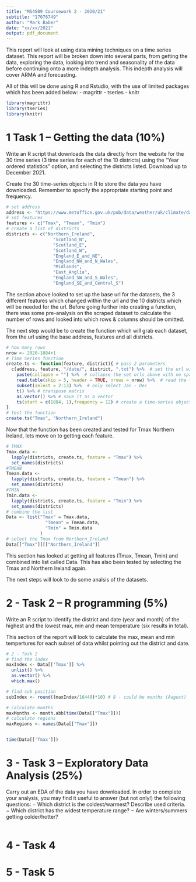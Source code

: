 ```yaml
---
title: "MS4S09 Coursework 2 - 2020/21"
subtitle: "17076749"
author: "Mark Baber"
date: "xx/xx/2021"
output: pdf_document
---
```


This report will look at using data mining techniques on a time series dataset. This report will be broken down into several parts, from getting the data, exploring the data, looking into trend and seasonality of the data before continuing onto a more indepth analysis. This indepth analysis will cover ARMA and forecasting.

All of this will be done using R and Rstudio, with the use of limited packages which has been added below:
- magrittr
- tseries
- knitr

```r
library(magrittr)
library(tseries)
library(knitr)
```

# 1 Task 1 – Getting the data (10%)
Write an R script that downloads the data directly from the website for the 30 time series (3 time series for each of the 10 districts) using the “Year ordered statistics” option, and selecting the districts listed. Download up to December 2021.

Create the 30 time-series objects in R to store the data you have downloaded.
Remember to specify the appropriate starting point and frequency.

```r
# set address
address <- "https://www.metoffice.gov.uk/pub/data/weather/uk/climate/datasets/"
# set features
features <- c("Tmax", "Tmean", "Tmin")
# create a list of districts
districts <- c("Northern_Ireland",
                  "Scotland_N",
                  "Scotland_E",
                  "Scotland_W",
                  "England_E_and_NE",
                  "England_NW_and_N_Wales",
                  "Midlands",
                  "East_Anglia",
                  "England_SW_and_S_Wales",
                  "England_SE_and_Central_S")
```

The section above looked to set up the base url for the datasets, the 3 different features which changed within the url and the 10 districts which will be needed for the url. Before going further into creating a function, there was some pre-analysis on the scraped dataset to calculate the number of rows and looked into which rows & columns should be omitted.

The next step would be to create the function which will grab each dataset, from the url using the base address, features and all districts.

```r
# how many rows
nrow <- 2020-1884+1
# Time Series function
create.ts <- function(feature, district){ # pass 2 parameters 
  c(address, feature, "/date/", district, ".txt") %>%  # set the url with several features adding 2 text fields
    paste(collapse = "") %>%  # collapse the set urls above with no space
    read.table(skip = 5, header = TRUE, nrows = nrow) %>%  # read the table, skip 5 rows, add first col as headers and nrows is 2020-1884+1
    subset(select = 2:13) %>%  # only select Jan - Dec
    t() %>% # transpose matrix
    as.vector() %>% # save it as a vector 
    ts(start = c(1884, 1),frequency = 12) # create a time-series object
}
# test the function
create.ts("Tmax", "Northern_Ireland")
```

Now that the function has been created and tested for Tmax Northern Ireland, lets move on to getting each feature.

```r
# TMAX
Tmax.data <- 
  lapply(districts, create.ts, feature = "Tmax") %>% 
  set_names(districts)
#TMEAN
Tmean.data <- 
  lapply(districts, create.ts, feature = "Tmean") %>% 
  set_names(districts)
#TMIN
Tmin.data <- 
  lapply(districts, create.ts, feature = "Tmin") %>% 
  set_names(districts)
# combine the list
Data <- list("Tmax" = Tmax.data,
               "Tmean" = Tmean.data,
               "Tmin" = Tmin.data
             )
# select the Tmax from Northern_Ireland
Data[["Tmax"]][["Northern_Ireland"]]
```

This section has looked at getting all features (Tmax, Tmean, Tmin) and combined into list called Data. This has also been tested by selecting the Tmax and Northern Ireland again.

The next steps will look to do some analsis of the datasets.


# 2 - Task 2 – R programming (5%)
Write an R script to identify the district and date (year and month) of the highest and the lowest max, min and mean temperature (six results in total).

This section of the report will look to calculate the max, mean and min tempertures for each subset of data whilst pointing out the district and date.
```r
# 2 - Task 2
# find the index
maxIndex <- Data[['Tmax']] %>% 
  unlist() %>% 
  as.vector() %>% 
  which.max() 

# find sub position
subIndex <- round((maxIndex/16440)*10) # 8 - could be months (August)

# calculate months
maxMonths <- month.abb[time(Data[["Tmax"]])]
# calculate regions
maxRegions <- names(Data[["Tmax"]])


time(Data[['Tmax']])
```


# 3 - Task 3 – Exploratory Data Analysis (25%)
Carry out an EDA of the data you have downloaded. In order to complete your analysis,
you may find it useful to answer (but not only!) the following questions:
− Which district is the coldest/warmest? Describe used criteria.
− Which district has the widest temperature range?
− Are winters/summers getting colder/hotter?
```r

```


# 4 - Task 4

# 5 - Task 5

